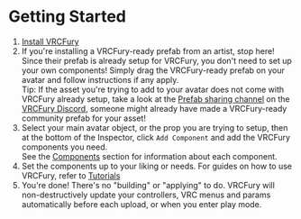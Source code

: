 # Getting Started

1. [Install VRCFury](/download)
1. If you're installing a VRCFury-ready prefab from an artist, stop here! Since their prefab is already setup for VRCFury, you don't need to set up your own components! Simply drag the VRCFury-ready prefab on your avatar and follow instructions if any apply.\
 Tip: If the asset you're trying to add to your avatar does not come with VRCFury already setup, take a look at the [Prefab sharing channel](https://discord.com/channels/1001423276553285653/1142607374096552040) on the [VRCFury Discord](https://vrcfury.com/discord), someone might already have made a VRCFury-ready community prefab for your asset!
1. Select your main avatar object, or the prop you are trying to setup, then at the bottom of the Inspector, click `Add Component` and add the VRCFury components you need.\
See the [Components](/components) section for information about each component.
1. Set the components up to your liking or needs. For guides on how to use VRCFury, refer to [Tutorials](/tutorials)
1. You're done! There's no "building" or "applying" to do. VRCFury will non-destructively update your controllers, VRC menus and params automatically before each upload, or when you enter play mode.
